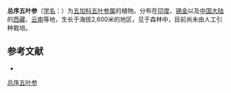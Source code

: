 {{Speciesbox
| name = 总序五叶参
| status = 
| status_system = 
| image = 
| genus = Pentapanax
| species = racemosus
| authority = Seem.
}}

'''总序五叶参'''（[[学名|学名]]：{{lang|la|''Pentapanax racemosus''}}）为[[五加科|五加科]][[五叶参属|五叶参属]]的植物。分布在[[印度|印度]]、[[锡金|锡金]]以及[[中国大陆|中国大陆]]的[[西藏|西藏]]、[[云南|云南]]等地，生长于海拔2,600米的地区，见于森林中，目前尚未由人工引种栽培。

== 参考文献 ==
<div class="references-small">
* {{cite web| url =http://www.bioinfo.cn/db05/KmzwSpecies.php?action=view&id=1536| title =总序五叶参| work =《中国高等植物数据库全库》| publisher =中国科学院微生物研究所| author =昆明植物研究所| accessdate =2009-02-22| deadurl =yes| archiveurl =https://web.archive.org/web/20160305020735/http://www.bioinfo.cn/db05/KmzwSpecies.php?action=view&id=1536| archivedate =2016-03-05}}
</div>
{{Taxonbar|from=Q11072768}}

[[Category:五叶参属|总序五叶参]]


{{Apiales-stub}}